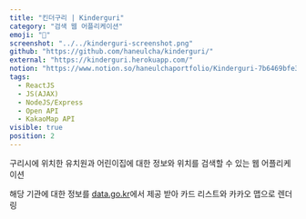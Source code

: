 ```yaml
---
title: "킨더구리 | Kinderguri"
category: "검색 웹 어플리케이션"
emoji: "👶"
screenshot: "../../kinderguri-screenshot.png"
github: "https://github.com/haneulcha/kinderguri/"
external: "https://kinderguri.herokuapp.com/"
notion: "https://www.notion.so/haneulchaportfolio/Kinderguri-7b6469bfe30b450e8a10687cf423943e"
tags:
  - ReactJS
  - JS(AJAX)
  - NodeJS/Express
  - Open API
  - KakaoMap API
visible: true
position: 2
---
```


구리시에 위치한 유치원과 어린이집에 대한 정보와 위치를 검색할 수 있는 웹 어플리케이션

해당 기관에 대한 정보를 <a href="https://www.data.go.kr/" target="_blank" rel="nofollow noopener noreferrer" aria-label="External Link">data.go.kr</a>에서 제공 받아 카드 리스트와 카카오 맵으로 렌더링
